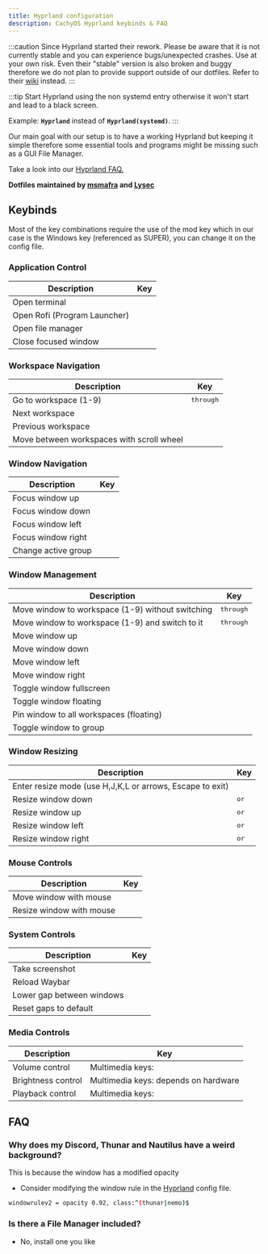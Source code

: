 ```yaml
---
title: Hyprland configuration
description: CachyOS Hyprland keybinds & FAQ
---
```



:::caution
Since Hyprland started their rework. Please be aware that it is not currently stable and you can experience bugs/unexpected crashes. Use at your own risk.
Even their "stable" version is also broken and buggy therefore we do not plan to provide support outside of our dotfiles. Refer to their [wiki](<https://wiki.hyprland.org/>) instead.
:::

:::tip
Start Hyprland using the non systemd entry otherwise it won't start and lead to a black screen.

Example: **`Hyprland`** instead of **`Hyprland(systemd)`**.
:::

Our main goal with our setup is to have a working Hyprland but keeping it simple therefore some essential tools and programs might be missing such as a GUI File Manager.

Take a look into our [Hyprland FAQ.](/desktop_environments/hyprland#faq)

**Dotfiles maintained by [msmafra](https://github.com/msmafra) and [Lysec](https://github.com/Ly-sec)**

## Keybinds

Most of the key combinations require the use of the mod key which in our case is the Windows key (referenced as SUPER), you can change it on the config file.

### Application Control

| Description | Key |
|-------------|-----|
| Open terminal | <Kbd linux="Super+Return" /> |
| Open Rofi (Program Launcher) | <Kbd linux="Super+Space" /> |
| Open file manager | <Kbd linux="Super+E" /> |
| Close focused window | <Kbd linux="Super+Q" /> |

### Workspace Navigation

| Description | Key |
|-------------|-----|
| Go to workspace (1-9) | <Kbd linux="Super+1" /> through <Kbd linux="Super+9" /> |
| Next workspace | <Kbd linux="Super+Period" /> |
| Previous workspace | <Kbd linux="Super+Comma" /> |
| Move between workspaces with scroll wheel | <Kbd linux="Super+Scroll" /> |

### Window Navigation

| Description | Key |
|-------------|-----|
| Focus window up | <Kbd linux="Super+ArrowUp" /> |
| Focus window down | <Kbd linux="Super+ArrowDown" /> |
| Focus window left | <Kbd linux="Super+ArrowLeft" /> |
| Focus window right | <Kbd linux="Super+ArrowRight" /> |
| Change active group | <Kbd linux="Super+Tab" /> |

### Window Management

| Description | Key |
|-------------|-----|
| Move window to workspace (1-9) without switching | <Kbd linux="Super+Shift+1" /> through <Kbd linux="Super+Shift+9" /> |
| Move window to workspace (1-9) and switch to it | <Kbd linux="Super+Control+1" /> through <Kbd linux="Super+Control+9" /> |
| Move window up | <Kbd linux="Super+Shift+ArrowUp" /> |
| Move window down | <Kbd linux="Super+Shift+ArrowDown" /> |
| Move window left | <Kbd linux="Super+Shift+ArrowLeft" /> |
| Move window right | <Kbd linux="Super+Shift+ArrowRight" /> |
| Toggle window fullscreen | <Kbd linux="Super+F" /> |
| Toggle window floating | <Kbd linux="Super+V" /> |
| Pin window to all workspaces (floating) | <Kbd linux="Super+Y" /> |
| Toggle window to group | <Kbd linux="Super+K" /> |

### Window Resizing

| Description | Key |
|-------------|-----|
| Enter resize mode (use H,J,K,L or arrows, Escape to exit) | <Kbd linux="Super+R" /> |
| Resize window down | <Kbd linux="Super+Control+Shift+J" /> or <Kbd linux="Super+Control+Shift+ArrowDown" /> |
| Resize window up | <Kbd linux="Super+Control+Shift+K" /> or <Kbd linux="Super+Control+Shift+ArrowUp" /> |
| Resize window left | <Kbd linux="Super+Control+Shift+H" /> or <Kbd linux="Super+Control+Shift+ArrowLeft" /> |
| Resize window right | <Kbd linux="Super+Control+Shift+L" /> or <Kbd linux="Super+Control+Shift+ArrowRight" /> |

### Mouse Controls

| Description | Key |
|-------------|-----|
| Move window with mouse | <Kbd linux="Super+LeftClick" /> |
| Resize window with mouse | <Kbd linux="Super+RightClick" /> |

### System Controls

| Description | Key |
|-------------|-----|
| Take screenshot | <Kbd linux="Super+A" /> |
| Reload Waybar | <Kbd linux="Super+O" /> |
| Lower gap between windows | <Kbd linux="Super+G" /> |
| Reset gaps to default | <Kbd linux="Super+Shift+G" /> |

### Media Controls

| Description | Key |
|-------------|-----|
| Volume control | Multimedia keys: <Kbd linux="VolUp" /> <Kbd linux="VolDown" /> <Kbd linux="Mute" /> |
| Brightness control | Multimedia keys: depends on hardware |
| Playback control | Multimedia keys:  <Kbd linux="Play/Pause" /> <Kbd linux="Next" /> <Kbd linux="Previous" /> |
## FAQ

### Why does my Discord, Thunar and Nautilus have a weird background?

This is because the window has a modified opacity

* Consider modifying the window rule in the [Hyprland](https://github.com/CachyOS/cachyos-hyprland-settings/blob/master/etc/skel/.config/hypr/config/windowrules.conf#L21) config file.

```sh title='Example'
windowrulev2 = opacity 0.92, class:^(thunar|nemo)$
```

### Is there a File Manager included?

* No, install one you like
